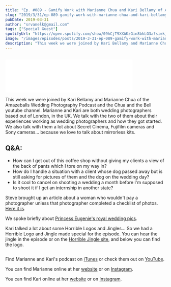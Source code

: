 ```yaml
---
title: "Ep. #089 - Gamify Work with Marianne Chua and Kari Bellamy of Amazeballs Wedding Photography Podcast"
slug: "2019/3/31/ep-089-gamify-work-with-marianne-chua-and-kari-bellamy-of-amazeballs-wedding-photography-podcast"
pubDate: 2019-03-31
author: "srvanelk@gmail.com"
tags: ["Special Guest"]
spotifyUrl: "https://open.spotify.com/show/09hCjT9XXAKzGin8bkLG3a?si=kjRZvQ1JTb6Ov3HVzSSlWA"
image: "/images/episodes/posts/2019-3-31-ep-089-gamify-work-with-marianne-chua-and-kari-bellamy-of-amazeballs-wedding-photography-podcast/Unknown-1.webp"
description: "This week we were joined by Kari Bellamy and Marianne Chua of the Amazeballs Wedding Photography Podcast and the Chua and the Bell youtube channel. Marianne and Kari are both wedding photographers based out of London, in the UK. We talk with the two of them about their experiences working as wedding photographers and how they got started. We also talk with them a lot about Secret Cinema, Fujifilm cameras and Sony cameras... because we love to talk about mirrorless kits."
---
```


<figure>
  <img src="/images/episodes/posts/2019-3-31-ep-089-gamify-work-with-marianne-chua-and-kari-bellamy-of-amazeballs-wedding-photography-podcast/Unknown-1.webp" alt="" />
</figure>
<iframe class="embedly-embed" src="//cdn.embedly.com/widgets/media.html?src=https%3A%2F%2Fanchor.fm%2Fweddingphotohangover%2Fembed%2Fepisodes%2FEp--089---Gamify-Work-with-Marianne-Chua-and-Kari-Bellamy-of-Amazeballs-Wedding-Photography-Podcast-e3jtmv&url=https%3A%2F%2Fanchor.fm%2Fweddingphotohangover%2Fepisodes%2FEp--089---Gamify-Work-with-Marianne-Chua-and-Kari-Bellamy-of-Amazeballs-Wedding-Photography-Podcast-e3jtmv&image=https%3A%2F%2Fs3-us-west-2.amazonaws.com%2Fanchor-generated-image-bank%2Fproduction%2Fpodcast_uploaded_episode400%2F805714%2F805714-1554073554673-0596b70794558.jpg&key=61d05c9d54e8455ea7a9677c366be814&type=text%2Fhtml&schema=anchor&wmode=opaque" width="400" height="102" scrolling="no" frameborder="0" allow="autoplay; fullscreen" allowfullscreen="true"></iframe>

This week we were joined by Kari Bellamy and Marianne Chua of the Amazeballs Wedding Photography Podcast and the Chua and the Bell youtube channel. Marianne and Kari are both wedding photographers based out of London, in the UK. We talk with the two of them about their experiences working as wedding photographers and how they got started. We also talk with them a lot about Secret Cinema, Fujifilm cameras and Sony cameras... because we love to talk about mirrorless kits.

## Q&A:
- How can I get out of this coffee shop without giving my clients a view of the back of pants which I tore on my way in?
- How do I handle a situation with a client whose dog passed away but is still asking for pictures of them and the dog on the wedding day?
- Is it cool to cancel on shooting a wedding a month before I'm supposed to shoot it if I get an internship in another state?

Steve brought up an article about a woman who wouldn't pay a photographer unless that photographer completed a checklist of photos. [Here it is](https://www.thesun.co.uk/fabulous/8652994/bride-slammed-refusing-pay-photographer-check-list-images/).

We spoke briefly about [Princess Eugenie's royal wedding pics](https://www.townandcountrymag.com/society/tradition/g23322735/princess-eugenie-jack-brooksbank-royal-wedding-photos/).

Kari talked a lot about some Horrible Logos and Jingles… So we had a Horrible Logo and Jingle made special for the episode. You can hear the jingle in the episode or on the [Horrible Jingle site](http://www.horriblejingles.com/wedding-photo-hangover-with-chua-and-the-bell/), and below you can find the logo.

<figure>
  <img src="/images/episodes/posts/2019-3-31-ep-089-gamify-work-with-marianne-chua-and-kari-bellamy-of-amazeballs-wedding-photography-podcast/wedding-photo-hangover.webp" alt="" />
</figure>

Find Marianne and Kari's podcast on [iTunes](https://itunes.apple.com/gb/podcast/the-amazeballs-wedding-photography-podcast/id1349910024?mt=2) or check them out on [YouTube](https://www.youtube.com/channel/UCXo5uhvfoJFky6ctbRybGPA).

You can find Marianne online at her [website](https://www.mariannechua.com/) or on [Instagram](https://www.instagram.com/mariannephotos/).

You can find Kari online at her [website](https://karibellamy.com/) or on [Instagram](https://www.instagram.com/karibellamy/).
